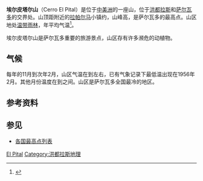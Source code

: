 {{Infobox mountain
| Name =埃尔皮塔尔山
| Photo = DL000015.JPG
| Caption = 
| Elevation = 2730
| elevation_ref = <ref name=peakbagger>[http://www.peakbagger.com/peak.aspx?pid=8102 Cerro El Pital, El Salvador/Honduras] {{Wayback|url=http://www.peakbagger.com/peak.aspx?pid=8102 |date=20210108022946 }} Peakbagger.com 2009年2月17日查阅</ref>
| Prominence = 1530
| prominence_ref = <ref name=peakbagger/>
| map = El Salvador
| map_caption =在萨尔瓦多的位置
| label_position = 
| listing = [[List_of_countries_by_highest_point|Country high point]]<br />[[Ultra_prominent_peak|Ultra]]
| Location = [[萨尔瓦多|萨尔瓦多]]、[[洪都拉斯|洪都拉斯]]<ref name=peakbagger/>
| Range = [[恰帕斯州馬德雷山脈|恰帕斯州馬德雷山脈]]
| lat_d = 14 | lat_m = 23 | lat_s = 00 | lat_NS = N
| long_d = 89 | long_m = 07 | long_s = 00 | long_EW = W
| coordinates_ref = <ref name=peakbagger/>
| topo = 
| type = 
| age = 
| last_eruption = 
| first_ascent = 
| easiest_route = 
}}

'''埃尔皮塔尔山'''（Cerro El Pital）是位于[[中美洲|中美洲]]的一座山，位于[[洪都拉斯|洪都拉斯]]和[[萨尔瓦多|萨尔瓦多]]的交界处。山顶距附近的[[拉帕尔马_(萨尔瓦多)|拉帕尔马]]小镇约{{convert|12|km|0|abbr=on}}，山峰高{{convert|2730|m|0|abbr=on}}，是萨尔瓦多的最高点。山区地处[[温带雨林|温带雨林]]，年平均气温{{convert|10|C|F}}<ref name="MINTUR2">{{cite web |publisher=Ministerio de Turismo de la República de El Salvador |title=Cerro El Pital |url=http://www.elsalvadorturismo.gob.sv/pital.htm |year=2005 |archiveurl=https://web.archive.org/web/20060502170351/http://www.elsalvadorturismo.gob.sv/pital.htm |archivedate=2006年5月2日 |accessdate=17 February 2009 |language=es |deadurl=yes }}</ref>。

埃尔皮塔尔山是萨尔瓦多重要的旅游景点，山区存有许多濒危的动植物。

==气候==
每年的11月到次年2月，山区气温在{{convert|−6|C|F}}到{{convert|10|C|F}}左右，已有气象记录下最低温出现在1956年2月。其他月份温度在{{convert|5|C|F}}到{{convert|20|C|F}}之间。山区是萨尔瓦多全国最冷的地区。

==参考资料==
{{Reflist}}

==参见==
*[[各国最高点列表|各国最高点列表]]

[[Category:萨尔瓦多地理|El Pital]]
[[Category:洪都拉斯地理|Category:洪都拉斯地理]]